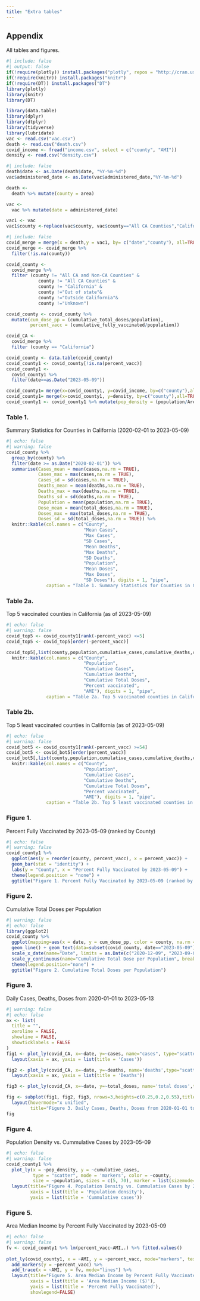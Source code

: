```yaml
---
title: "Extra tables"
---
```


## Appendix

All tables and figures.

```r
#| include: false
#| output: false
if(!require(plotly)) install.packages("plotly", repos = "http://cran.us.r-project.org")
if(!require(knitr)) install.packages("knitr")
if(!require(DT)) install.packages("DT")
library(plotly)
library(knitr)
library(DT)

library(data.table)
library(dplyr)
library(dtplyr)
library(tidyverse)
library(lubridate)
vac <- read.csv("vac.csv")
death <- read.csv("death.csv")
covid_income <- fread("income.csv", select = c("county", "AMI"))
density <- read.csv("density.csv")
```

```r
#| include: false
death$date <- as.Date(death$date, "%Y-%m-%d")
vac$administered_date <- as.Date(vac$administered_date,"%Y-%m-%d")

death <-
  death %>% mutate(county = area)

vac <-
  vac %>% mutate(date = administered_date)

vac1 <- vac
vac1$county <-replace(vac$county, vac$county=="All CA Counties","California")
```

```r
#| include: false
covid_merge = merge(x = death,y = vac1, by= c("date","county"), all=TRUE)
covid_merge <- covid_merge %>% 
  filter(!is.na(county))

covid_county <- 
  covid_merge %>%
  filter (county != "All CA and Non-CA Counties" & 
            county != "All CA Counties" &
            county != "California" &
            county !="Out of state"& 
            county !="Outside California"& 
            county !="Unknown")

covid_county <- covid_county %>%
  mutate(cum_dose_pp = (cumulative_total_doses/population),
         percent_vacc = (cumulative_fully_vaccinated/population))

covid_CA <- 
  covid_merge %>%
  filter (county == "California")

covid_county <- data.table(covid_county)
covid_county1 <- covid_county[!is.na(percent_vacc)]
covid_county1 <-
  covid_county1 %>%
  filter(date==as.Date("2023-05-09"))

covid_county1= merge(x=covid_county1, y=covid_income, by=c("county"),all=TRUE)
covid_county1= merge(x=covid_county1, y=density, by=c("county"),all=TRUE)
covid_county1 <- covid_county1 %>% mutate(pop_density = (population/Area))
```

### Table 1.

Summary Statistics for Counties in California (2020-02-01 to 2023-05-09)

```r
#| echo: false
#| warning: false
covid_county %>%
  group_by(county) %>%
  filter(date >= as.Date("2020-02-01")) %>%
  summarise(Cases_mean = mean(cases,na.rm = TRUE),
            Cases_max = max(cases,na.rm = TRUE),
            Cases_sd = sd(cases,na.rm = TRUE),
            Deaths_mean = mean(deaths,na.rm = TRUE),
            Deaths_max = max(deaths,na.rm = TRUE),
            Deaths_sd = sd(deaths,na.rm = TRUE),
            Population = mean(population,na.rm = TRUE),
            Dose_mean = mean(total_doses,na.rm = TRUE),
            Doses_max = max(total_doses,na.rm = TRUE),
            Doses_sd = sd(total_doses,na.rm = TRUE)) %>% 
  knitr::kable(col.names = c("County", 
                             "Mean Cases", 
                             "Max Cases", 
                             "SD Cases",
                             "Mean Deaths", 
                             "Max Deaths", 
                             "SD Deaths",
                             "Population", 
                             "Mean Doses", 
                             "Max Doses", 
                             "SD Doses"), digits = 1, "pipe", 
               caption = "Table 1. Summary Statistics for Counties in California (2020-02-01 to 2023-05-09)")
```

### Table 2a.

Top 5 vaccinated counties in California (as of 2023-05-09)

```r
#| echo: false
#| warning: false
covid_top5 <- covid_county1[rank(-percent_vacc) <=5]
covid_top5 <- covid_top5[order(-percent_vacc)]

covid_top5[,list(county,population,cumulative_cases,cumulative_deaths,cumulative_total_doses,percent_vacc,AMI)]%>% 
  knitr::kable(col.names = c("County", 
                             "Population", 
                             "Cumulative Cases", 
                             "Cumulative Deaths",
                             "Cumulative Total Doses", 
                             "Percent vaccinated", 
                             "AMI"), digits = 1, "pipe", 
               caption = "Table 2a. Top 5 vaccinated counties in California (as of 2023-05-09)")
```

### Table 2b.

Top 5 least vaccinated counties in California (as of 2023-05-09)

```r
#| echo: false
#| warning: false
covid_bot5 <- covid_county1[rank(-percent_vacc) >=54]
covid_bot5 <- covid_bot5[order(percent_vacc)]
covid_bot5[,list(county,population,cumulative_cases,cumulative_deaths,cumulative_total_doses,percent_vacc,AMI)]%>% 
  knitr::kable(col.names = c("County", 
                             "Population", 
                             "Cumulative Cases", 
                             "Cumulative Deaths",
                             "Cumulative Total Doses", 
                             "Percent vaccinated", 
                             "AMI"), digits = 1, "pipe", 
               caption = "Table 2b. Top 5 least vaccinated counties in California (as of 2023-05-09)")
```

### Figure 1.

Percent Fully Vaccinated by 2023-05-09 (ranked by County)

```r
#| echo: false
#| warning: false
covid_county1 %>%
  ggplot(aes(y = reorder(county, percent_vacc), x = percent_vacc)) +
  geom_bar(stat = "identity") +
  labs(y = "County", x = "Percent Fully Vaccinated by 2023-05-09") +
  theme(legend.position = "none") +
  ggtitle("Figure 1. Percent Fully Vaccinated by 2023-05-09 (ranked by County)")
```

### Figure 2.

Cumulative Total Doses per Population

```r
#| warning: false
#| echo: false
library(ggplot2)
covid_county %>%
  ggplot(mapping=aes(x = date, y = cum_dose_pp, color = county, na.rm = TRUE)) +
  geom_line() + geom_text(data=subset(covid_county, date=="2023-05-09"), aes(label=county),hjust=-.1) +
  scale_x_date(name="Date", limits = as.Date(c("2020-12-09", "2023-09-09"))) +
  scale_y_continuous(name="Cumulative Total Dose per Population", breaks = seq(0,3,by=1)) + 
  theme(legend.position="none") +
  ggtitle("Figure 2. Cumulative Total Doses per Population")
```

### Figure 3.

Daily Cases, Deaths, Doses from 2020-01-01 to 2023-05-13

```r
#| warning: false
#| echo: false
ax <- list(
  title = "",
  zeroline = FALSE,
  showline = FALSE,
  showticklabels = FALSE
)
fig1 <- plot_ly(covid_CA, x=~date, y=~cases, name="cases", type="scatter", mode="lines") %>%
  layout(xaxis = ax, yaxis = list(title = 'Cases'))

fig2 <- plot_ly(covid_CA, x=~date, y=~deaths, name='deaths',type="scatter", mode="lines")%>%
  layout(xaxis = ax, yaxis = list(title = 'Deaths'))

fig3 <- plot_ly(covid_CA, x=~date, y=~total_doses, name='total doses',type="scatter", mode="lines") %>% layout(xaxis = list(title = 'Date'), yaxis = list(title = 'Doses'))

fig <- subplot(fig1, fig2, fig3, nrows=3,heights=c(0.25,0.2,0.55),titleY = TRUE, titleX = TRUE)%>%
  layout(hovermode="x unified", 
         title="Figure 3. Daily Cases, Deaths, Doses from 2020-01-01 to 2023-05-13")
fig
```

### Figure 4.

Population Density vs. Cummulative Cases by 2023-05-09

```r
#| echo: false
#| warning: false
covid_county1 %>% 
  plot_ly(x = ~pop_density, y = ~cumulative_cases, 
          type = "scatter", mode = 'markers', color = ~county,
          size = ~population, sizes = c(5, 70), marker = list(sizemode='diameter', opacity=0.5))%>%
  layout(title="Figure 4. Population Density vs. Cummulative Cases by 2023-05-09",
         xaxis = list(title = 'Population density'), 
         yaxis = list(title = 'Cummulative cases'))
```

### Figure 5.

Area Median Income by Percent Fully Vaccinated by 2023-05-09

```r
#| echo: false
#| warning: false
fv <- covid_county1 %>% lm(percent_vacc~AMI,.) %>% fitted.values()
  
plot_ly(covid_county1, x = ~AMI, y = ~percent_vacc, mode="markers", text=~county) %>%
  add_markers(y = ~percent_vacc) %>%
  add_trace(x = ~AMI, y = fv, mode="lines") %>%
  layout(title="Figure 5. Area Median Income by Percent Fully Vaccinated by 2023-05-09",
         xaxis = list(title = 'Area Median Income ($)'), 
         yaxis = list(title = 'Percent Fully Vaccinated'),
         showlegend=FALSE)
```
